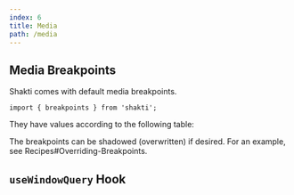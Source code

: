 ```yaml
---
index: 6
title: Media
path: /media
---
```


## Media Breakpoints
Shakti comes with default media breakpoints.

```tsx
import { breakpoints } from 'shakti';
```

They have values according to the following table:

<PropTable colOneTitle="breakpoint" colTwoTitle="value (pixels)" propList={shaktiProps.breakpoints} />

The breakpoints can be shadowed (overwritten) if desired. For an example, see <DocLink to="/recipes#overriding-breakpoints">Recipes#Overriding-Breakpoints</DocLink>.

## <code>useWindowQuery</code> Hook
